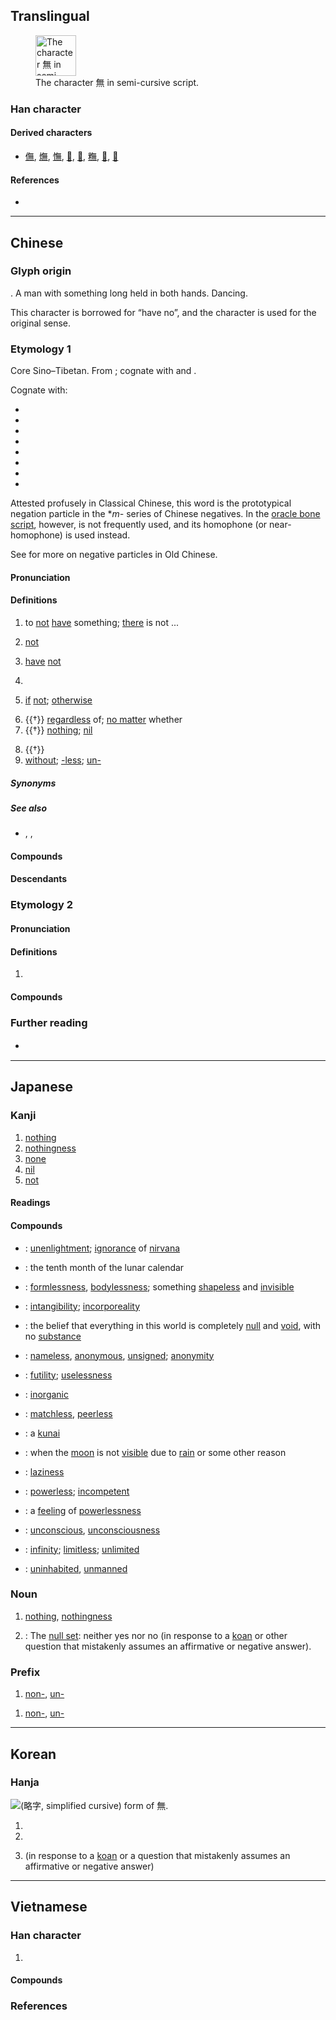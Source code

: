 {{also|无|🈚}}
{{character info/new}}
{{character info/new|🈚}}

==Translingual==
{{stroke order|type=cursive}}
[[Image:無-still.svg|right|frame|65px|The character 無 in semi-cursive script.]]

===Han character===
{{Han char|rn=86|rad=火|as=08|sn=12|four=80331|canj=OTF|ids=⿱⿳𠂉卌一灬}}

====Derived characters====
* [[㒇]], [[㷻]], [[憮]], [[𠓺]], [[𤏠]], [[𥼣]], [[𨖴]], [[𨶭]]

====References====
* {{Han ref|kx=0673.260|dkj=19113|dj=1081.240|hdz=32211.150|uh=7121|ud=28961|bh=B54C|bd=46412}}

----

==Chinese==
{{zh-forms|s=无|alt=橆}}
{{zh-wp|zh|en:Mu (negative)}}

===Glyph origin===
{{Han etyl}}
{{liushu|p}}. A man with something long held in both hands. Dancing.

This character is borrowed for “have no”, and the character {{l|zh|舞}} is used for the original sense.

===Etymology 1===
Core Sino–Tibetan. From {{inh|zh|sit-pro|*ma||no, not}}; cognate with {{cog|bo|མ||not}} and {{cog|my|မ||not}}.

Cognate with:

* {{och-l|微|not, no}}
* {{och-l|毋|do not}}
* {{och-l|勿|not, don't}}
* {{och-l|未|not yet, haven't}}
* {{och-l|靡|not, no}}
* {{och-l|亡|not have; to flee, to disappear, to die}}
* {{och-l|沒|to end, to disappear, to drown}}
* {{och-l|莫|none, nobody, nothing; do not; can not}}

Attested profusely in Classical Chinese, this word is the prototypical negation particle in the *''m-'' series of Chinese negatives. In the [[oracle bone script]], however, {{lang|zh|無}} is not frequently used, and its homophone (or near-homophone) {{och-l|毋}} is used instead.

See {{och-l|不|not}} for more on negative particles in Old Chinese.

====Pronunciation====
{{zh-pron
|m=wú
|m-s=
|c=mou4
|c-t=
|g=
|h=pfs=mò/vù;gd=mo2/vu2
|h_note=mò/mo2 - colloquial; vù/vu2 - literary
|j=
|mb=ǔ
|md=mò̤/ù
|md_note=mò̤ - colloquial; ù - literary
|mn=bô/bû
|mn_note=bô - colloquial; bû - literary
|mn-t=bho5/bhu5
|mn-t_note=bho5 - colloquial; bhu5 - literary
|w=3hhmm,3vu
|w_note=3hhmm - colloquial; 3vu - literary
|x=
|mc=y
|oc=y
|ma=y
|mna=Taiwanese-The_Vowel_o.ogg
|cat=adv,n,pref,v,con
}}

====Definitions====
{{zh-hanzi}}

# {{lb|zh|literary|or|Hakka|or|Min}} to [[not]] [[have]] something; [[there]] is not ...
#: {{zh-x|天空 無 雲。|There is no cloud in the sky.}}
#: {{zh-x|我 無 零星錢。|I '''don't have''' any change.|MN}}
# {{lb|zh|literary|or|Min}} {{n-g|Negation particle preceding verbs and adjectives.}} [[not]]
#: {{zh-x|無可|can't}}
#: {{zh-x|我 無 求 於 你。|I want nothing from you.}}
# {{lb|zh|literary|or|Min}} [[have]] [[not]]
#: {{zh-x|我 無 共 伊 講。|I '''didn't''' tell him.|MN}}
# {{lb|zh|literary|or|Hakka|or|Min}} {{n-g|Interrogative particle.}}
#: {{zh-x|晚 來 天 欲 雪，能 飲 一 杯 無？|Night comes and the sky seems like it might snow; could you drink a cup?|CL|ref={{w2|zh|白居易}}{{lang|zh|《[[s:zh:問劉十九|問劉十九]]》}}}}
# {{lb|zh|Hakka|Min}} [[if]] [[not]]; [[otherwise]] {{gloss|placed at the start of a sentence}}
# {{†}} [[regardless]] of; [[no matter]] whether
# {{†}} [[nothing]]; [[nil]]
#: {{zh-x|從.無.到.有|start from nothing, from scratch}}
# {{†}} {{zh-alt-form|毋|do not}}
# [[without]]; [[-less]]; [[un-]]
#: {{zh-x|無情|heartless}}
#: {{zh-x|無理|unreasonable}}
#: {{zh-x|無邊|unlimited}}

=====Synonyms=====
{{zh-dial|沒有}}

=====See also=====
* {{q|interrogative particle}} {{zh-l|未}}, {{zh-l|嗎}}, {{zh-l|否}}

====Compounds====
{{zh-der|人無遠慮，必有近憂|無……無……|無上|無下箸處|無不|無中生有|無主|無事|無事不登三寶殿|無事忙|無事生非|無二|無人|無人售票|無人問津|無他|無休止|無依無靠|無債一身輕|無償|無力|無功受祿|無助|無口|無可比擬|無可非議|無可奉告|無可厚非|無可諱言|無可救藥|無可奈何|無可奈何花落去|無可無不可|無可爭辯|無可置疑|無名|無名氏|無名小卒|無名英雄|無名指|無告|無味|無我|無比|無裨|無邊|無柄葉|無病呻吟|無補|無猜|無才|無產階級|無產階級文化大革命|無產階級專政|無產者|無常|無成|無恥|無出其右|無處存身|無從|無徒|無大無小|無道|無敵|無底|無底洞|無地自容|無的放矢|無冬歷夏|無冬無夏|無動於衷|無動於中|無獨有偶|無度|無端|無惡不作|無法|無法無天|無漏|無方|無妨|無月|無垢|無非|無縫鋼管|無干|無辜|無故|無心|無忌|無性|無性生殖|無性雜交|無怪|無恆|無恙|無患|無情|無情無義|無愧|無關|無關宏旨|無關緊要|無關痛癢|無官一身輕|無軌電車|無害|無核|無核國家|無極|無後|無後坐力炮|無毛|無花果|無茶|無華|無話不說|無話可說|無機|無機肥料|無機合成|無機化合物|無機化學|無機酸|無機物|無機鹽|無稽|無及|無幾|無脊椎動物|無計可施|無記名投票|無際|無濟於事|無家可歸|無價之寶|無堅不摧|無間|無疆|無盡|無盡無休|無精打采|無拘無束|無孔不人|無賴|無禮|無理|無理方程|無理根|無理函數|無理強辯|無理取鬧|無理式|無理數|無立錐之地|無量|無聊|無聊賴|無職|無路可走|無論|無論如何|無米之炊|無冕之王|無明火|無名火|無奈|無奈何|無見|無能|無能為力|無匹|無期徒刑|無奇不有|無牽無掛|無前|無巧不成書|無親無故|無窮|無窮大|無窮無盡|無窮小|無趣|無權|無缺|無日|無傷大雅|無涉|無神|無神論|無鉛|無聲|無聲片|無聲片兒|無聲無息|無聲無臭|無繩電話|無時無刻|無視|無殊|無數|無雙|無霜期|無私|無私有弊|無酸硫|無算|無損|無所不包|無所不可|無所不能|無所不為|無所不用其極|無所不有|無所不在|無所不知|無所措手足|無所事事|無所適從|無所畏懼|無所謂|無所用心|無所作為|無題|無條件|無條件刺激|無條件反射|無痛分娩|無頭案|無往不利|無往不勝|無妄之災|無望|無微不至|無為|無地|無畏|無謂|無語|無物|無誤|無息貸款|無隙可乘|無瑕|無時|無暇|無限|無限大|無限公司|無限期|無限小|無線電|無線電報導|無線電波|無線電傳真|無線電電子學|無線電發射機|無線電話|無線電視|無線電收音機|無線電臺|無線電通信|無效|無邪|無懈可擊|無形|無形中|無形資本|無須|無糖|無需|無涯|無煙火藥|無煙煤|無言以對|無業|無業遊民|無遺|無疑|無以復加|無異|無益|無意|無意識|無垠|無影燈|無影無蹤|無指|無用|無用功|無憂無慮|無餘|無與倫比|無冤無仇|無料|無援|無緣|無緣無故|無政府主義|無知|無止境|無助於|無著|無籽果實|無足輕重|無阻|無罪|無坐力炮|無源之水，無本之木|無德|無計|無虞|無謀|無顏|無風|無風不起浪|無馱|無鹽|絕無僅有|無策|無水|無音|無產|無利|有無|無毒|無頜|無貨|無菌|無翅|無縫|無祿|無由|無牌|無狀|無牙|無氧|無措|無棣|無悔|無序|無已|無局|無品|一無所得|無薪假|無啥物:bô-siáⁿ-mih|無要緊:mò-yeu-kín|無一定:bô-it-tēng|無欲:bô-beh|無問題:mò-mun-thì|無功不受祿|無功受祿|慘無人道|無偌久:bô-gōa-kú|體無完膚|無日無之|一無所獲|無痛|若無:nā-bô}}

====Descendants====
{{CJKV||む|j2=ぶ|무|vô}}

===Etymology 2===

====Pronunciation====
{{zh-pron
|m=mó
|c=mo4
|h=pfs=mò
|md=mŏ
|w=3mo
}}

====Definitions====
{{zh-hanzi}}

# {{zh-only|南無}}

====Compounds====
{{zh-der|南無|南無阿彌陀佛}}

===Further reading===
*　{{thcwd|8588}}

{{zh-cat|Elementary}}

----

==Japanese==

===Kanji===
{{ja-kanji|grade=4|rs=火08}}

# [[nothing]]
# [[nothingness]]
# [[none]]
# [[nil]]
# [[not]]

====Readings====
{{ja-readings
|goon=む
|kanon=ぶ
|toon=も
|kun=な-い, な-みする, なみ-する
}}

====Compounds====
{{der-top|Compounds}}
* {{ja-r|無%明|む%みょう}}: [[unenlightment]]; [[ignorance]] of [[nirvana]]
* {{ja-r|神%無%月|かん%な%づき}}: {{qualifier|archaic}} the tenth month of the lunar calendar
* {{ja-r|無%形|む%ぎょう}}: [[formlessness]], [[bodylessness]]; something [[shapeless]] and [[invisible]]
* {{ja-r|無%形|む%けい}}: [[intangibility]]; [[incorporeality]]
* {{ja-r|無%見|む%けん}}: the belief that everything in this world is completely [[null]] and [[void]], with no [[substance]]
* {{ja-r|無%名|む%めい}}: [[nameless]], [[anonymous]], [[unsigned]]; [[anonymity]]
* {{ja-r|無%用|む%よう}}: [[futility]]; [[uselessness]]
* {{ja-r|無%機|む%き}}: [[inorganic]]
{{der-mid}}
* {{ja-r|無%双|む%そう}}: [[matchless]], [[peerless]]
* {{ja-r|苦%無|く%ない}}: a [[kunai#Japanese|kunai]]
* {{ja-r|無%月|む%げつ}}: when the [[moon]] is not [[visible]] due to [[rain]] or some other reason
* {{ja-r|無%精|ぶ%しょう}}: [[laziness]]
* {{ja-r|無%力|む%りょく}}: [[powerless]]; [[incompetent]]
* {{ja-r|無%力%感|む%りょく%かん}}: a [[feeling]] of [[powerlessness]]
* {{ja-r|無%意%識|む%い%しき}}: [[unconscious]], [[unconsciousness]]
* {{ja-r|無%限|む%げん}}: [[infinity]]; [[limitless]]; [[unlimited]]
* {{ja-r|無%人|ぶ%にん}}: [[uninhabited]], [[unmanned]]
{{der-bottom}}

{{ja-kanjitab|yomi=o|む}}

===Noun===
{{ja-noun|む}}

# [[nothing]], [[nothingness]]
# {{lb|ja|Buddhism|sort=む}}: The [[null set]]: neither yes nor no (in response to a [[koan]] or other question that mistakenly assumes an affirmative or negative answer).

===Prefix===
{{ja-pos|む|prefix}}

# [[non-]], [[un-]]

{{ja-pos|ぶ|prefix}}

# [[non-]], [[un-]]

----

==Korean==

===Hanja===
[[File:Eopseul mu yakja.png|thumb|{{w|Yakja}} ([[略字#Korean|略字]], simplified cursive) form of 無.]]
{{ko-hanja|hangeul=무|eumhun=|rv=mu|mr=mu|y=mu}}

# {{ko-inline|무|mu|[[nothing]]}}
# {{ko-inline|무|mu|no}}
# {{lb|ko|Buddhism}} {{ko-inline|무|mu|neither yes nor no}} (in response to a [[koan]] or a question that mistakenly assumes an affirmative or negative answer)

----

==Vietnamese==

===Han character===
{{vi-readings|rs=火08
|hanviet=vô-tdcndg;tdcntd;gdhn;bonet, mô-tdcntd
|phienthiet=
|nom=vô-tdcndg;tdcntd;bonet;taberd, mô-tdcntd;btcn;bonet
}}

# {{han tu form of|vô|[[without]]; [[-less]]; [[un-]]}}

====Compounds====
{{der3|vi
|{{vi-l|無政府|vô chính phủ}}
|{{vi-l|無主|vô chủ}}
|{{vi-l|無極|vô cực}}
|{{vi-l|無窮|vô cùng}}
|{{vi-l|無名|vô danh}}
|{{vi-l|無用|vô dụng}}
|{{vi-l|無緣|vô duyên}}
|{{vi-l|無敵|vô địch}}
|{{vi-l|無度|vô độ}}
|{{vi-l|無價|vô giá}}
|{{vi-l|無限|vô hạn}}
|{{vi-l|無效|vô hiệu}}
|{{vi-l|無形|vô hình}}
|{{vi-l|無友不如己者|vô hữu bất như kỉ giả}}
|{{vi-l|無益|vô ích}}
|{{vi-l|無理|[[vô lí]] / [[vô lý]]}}
|{{vi-l|無義|vô nghĩa}}
|{{vi-l|無恩|vô ơn}}
|{{vi-l|無生|vô sinh}}
|{{vi-l|無數|vô số}}
|{{vi-l|無心|vô tâm}}
|{{vi-l|無盡|vô tận}}
|{{vi-l|無罪|vô tội}}
|{{vi-l|無線|vô tuyến}}
|{{vi-l|無私|vô tư}}
|{{vi-l|無望|vô vọng}}
|{{vi-l|無意|vô ý}}
}}

===References===
<references/>